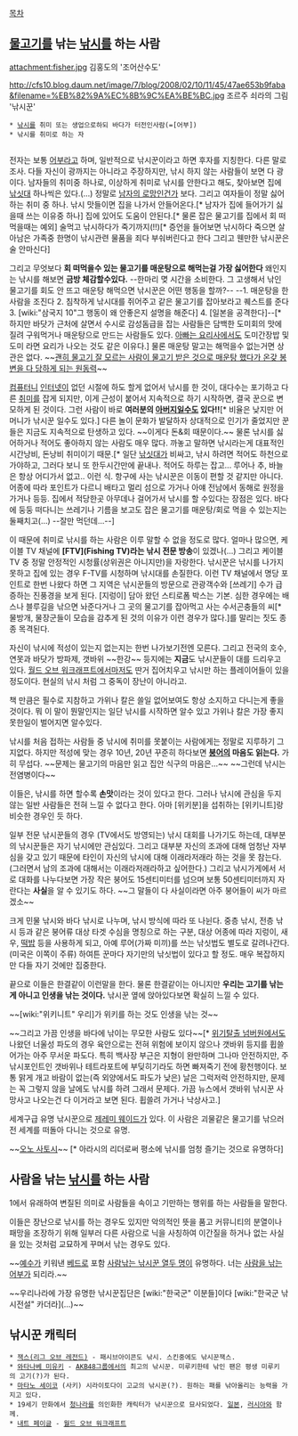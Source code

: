 [[목차]]

== [[물고기]]를 낚는 [[낚시]]를 하는 사람 ==

attachment:fisher.jpg
김홍도의 '조어산수도'

http://cfs10.blog.daum.net/image/7/blog/2008/02/10/11/45/47ae653b9faba&filename=%EB%82%9A%EC%8B%9C%EA%BE%BC.jpg
조르주 쇠라의 그림 '낚시꾼'

 * [[낚시]]를 취미 또는 생업으로하되 바다가 터전인사람(=[어부])
 * 낚시를 취미로 하는 자
  

전자는 보통 [[어부]]라고 하며, 일반적으로 낚시꾼이라고 하면 후자를 지칭한다. 다른 말로 조사. 다들 자신이 광까지는 아니라고 주장하지만, 낚시 하지 않는 사람들이 보면 다 광이다. 남자들의 취미중 하나로, 이상하게 취미로 낚시를 안한다고 해도, 찾아보면 집에 [[낚싯대]] 하나씩은 있다.(...) 정말로 [[남자의 로망]]인건가 보다. 그리고 여자들이 정말 싫어하는 취미 중 하나. 낚시 맛들이면 집을 나가서 안들어온다.[* 남자가 집에 들어가기 싫을때 쓰는 이유중 하나] 집에 있어도 도움이 안된다.[* 물론 잡은 물고기를 집에서 회 떠먹을때는 예외] 술먹고 낚시하다가 죽기까지(!!)[* 증언을 들어보면 낚시하다 죽으면 살아남은 가족중 한명이 낚시관련 물품을 죄다 부숴버린다고 한다 그리고 웬만한 낚시꾼은 술 안마신다]

그리고 무엇보다 '''회 떠먹을수 있는 물고기를 매운탕으로 해먹는걸 가장 싫어한다''' 왜인지는 낚시를 해보면 '''금방 체감할수있다.'''
--한마리 몆 시간을 소비한다. 그 고생해서 낚인 물고기를 회도 안 뜨고 매운탕 해먹으면 낚시꾼은 어떤 행동을 할까?--
--1. 매운탕을 한 사람을 조진다 2. 침착하게 낚시대를 쥐어주고 같은 물고기를 잡아보라고 퀘스트를 준다 3. [wiki:"삼국지 10"그 행동이 왜 안좋은지 설명을 해준다] 4. [일본을 공격한다]--[* 하지만 바닷가 근처에 살면서 수시로 감성돔급을 잡는 사람들은 담백한 도미회의 맛에 질려 구워먹거나 매운탕으로 만드는 사람들도 있다. [[아빠는 요리사]]에서도 도미간장밥 및 도미 라면 요리가 나오는 것도 같은 이유다.]
물론 매운탕 말고는 해먹을수 없는거면 상관은 없다. ~~[http://gall.dcinside.com/board/view/?id=food&no=194371&page= 괜히 물고기 잘 모르는 사람이 물고기 받은 것으로 매운탕 했다가 온갖 봉변을 다 당하게 되는 원동력]~~

[[컴퓨터]]니 [[인터넷]]이 없던 시절에 하도 할게 없어서 낚시를 한 것이, 대다수는 포기하고 다른 [[취미]]를 잡게 되지만, 이게 근성이 붙어서 지속적으로 하기 시작하면, 결국 꾼으로 변모하게 된 것이다. 그런 사람이 바로 '''여러분의 [[아버지]]일수도 있다!!'''[* 비율은 낮지만 어머니가 낚시꾼 일수도 있다.] 다른 놀이 문화가 발달하자 상대적으로 인기가 줄었지만 꾼들은 지금도 지속적으로 탄생하고 있다. ~~이게다 돈&회 때문이다.~~ 물론 낚시를 싫어하거나 적어도 좋아하지 않는 사람도 매우 많다. 까놓고 말하면 낚시라는게 대표적인 시간낭비, 돈낭비 취미이기 때문.[* 일단 [[낚싯대]]가 비싸고, 낚시 하려면 적어도 하천으로 가야하고, 그러다 보니 또 한두시간만에 끝내나. 적어도 하루는 잡고... 루어나 추, 바늘은 항상 어디가서 없고.. 이런 식. 항구에 사는 낚시꾼은 이동이 편할 것 같지만 아니다. 어종에 따라 포인트가 다르니 배타고 멀리 섬으로 가거나 아얘 전남에서 동해로 원정을 가거나 등등. 집에서 적당한곳 아무데나 걸어가서 낚시를 할 수있다는 장점은 있다. 바다에 둥둥 떠다니는 쓰레기나 기름을 보고도 잡은 물고기를 매운탕/회로 먹을 수 있는지는 둘째치고(...) --잘만 먹던데...--]

이 때문에 취미로 낚시를 하는 사람은 이루 말할 수 없을 정도로 많다. 얼마나 많으면, 케이블 TV 채널에 '''[FTV](Fishing TV)라는 낚시 전문 방송'''이 있겠나(...) 그리고 케이블 TV 중 정말 안정적인 시청률(상위권은 아니지만)을 자랑한다. 낚시꾼은 낚시를 나가지 못하고 집에 있는 경우 F-TV를 시청하며 낚시대를 손질한다. 이런 TV 채널에서 명당 포인트로 한번 나왔다 하면 그 지역은 낚시꾼들의 방문으로 관광객수와 [쓰레기] 수가 급증하는 진풍경을 보게 된다. [지렁이] 담아 왔던 스티로폼 박스는 기본. 심한 경우에는 배스나 블루길을 낚으면 놔준다거나 그 곳의 물고기를 잡아먹고 사는 수서곤충들의 씨[* 물방개, 물장군들이 모습을 감추게 된 것의 이유가 이런 경우가 많다.]를 말리는 짓도 종종 목격된다.

자신이 낚시에 적성이 있는지 없는지는 한번 나가보기전엔 모른다. 그리고 전국의 호수, 연못과 바닷가 방파제, 갯바위 ~~한강~~ 등지에는 '''지금'''도 낚시꾼들이 대를 드리우고 있다. [[월드 오브 워크래프트]]에서마저도 딴거 집어치우고 낚시만 하는 플레이어들이 있을 정도이다. 현실의 낚시 처럼 그 중독이 장난이 아니라고.

책 만큼은 필수로 지참하고 가위나 칼은 쓸일 없어보여도 항상 소지하고 다니는게 좋을것이다. 뭐 이 말이 뭔말인지는 일단 낚시를 시작하면 알수 있고 가위나 칼은 가장 좋지못한일이 벌어지면 알수있다.

낚시를 처음 접하는 사람들 중 낚시에 취미를 못붙이는 사람에게는 정말로 지루하기 그지없다. 하지만 적성에 맞는 경우 10년, 20년 꾸준히 하다보면 '''[[붕어]]의 마음도 읽는다.''' 가히 무섭다. ~~문제는 물고기의 마음만 읽고 집안 식구의 마음은...~~ ~~그런데 낚시는 전염병이다~~

이들은, 낚시를 하면 할수록 '''손맛'''이라는 것이 있다고 한다. 그러나 낚시에 관심을 두지 않는 일반 사람들은 전혀 느낄 수 없다고 한다. 아마 [위키분]을 섭취하는 [위키니트]랑 비슷한 경우인 듯 하다.

일부 전문 낚시꾼들의 경우 (TV에서도 방영되는) 낚시 대회를 나가기도 하는데, 대부분의 낚시꾼들은 자기 낚시에만 관심있다. 그리고 대부분 자신의 조과에 대해 엄청난 자부심을 갖고 있기 때문에 타인이 자신의 낚시에 대해 이래라저래라 하는 것을 못 참는다.(그러면서 남의 조과에 대해서는 이래라저래라하고 싶어한다.) 그리고 낚시가게에서 서로 대화를 나누다보면 가장 작은 붕어도 15센티미터를 넘으며 보통 50센티미터까지 자란다는 '''사실'''을 알 수 있기도 하다. ~~그 말들이 다 사실이라면 아주 붕어들이 씨가 마르겠소~~

크게 민물 낚시와 바다 낚시로 나누며, 낚시 방식에 따라 또 나뉜다. 중층 낚시, 전층 낚시 등과 같은 붕어류 대상 타겟 수심을 명칭으로 하는 구분, 대상 어종에 따라 지렁이, 새우, [[떡밥]] 등을 사용하게 되고, 아예 루어(가짜 미끼)를 쓰는 낚싯법도 별도로 갈려나간다.(미국은 이쪽이 주류) 하여튼 꾼마다 자기만의 낚싯법이 있다고 할 정도. 매우 복잡하지만 다들 자기 것에만 집중한다.

끝으로 이들은 한결같이 이런말을 한다. 물론 한결같이는 아니지만
'''우리는 고기를 낚는게 아니고 인생을 낚는 것이다.'''
낚시꾼 옆에 앉아있다보면 확실히 느낄 수 있다.

~~[wiki:"위키니트" 우리]가 위키를 하는 것도 인생을 낚는 것~~

~~그리고 가끔 인생을 바다에 낚이는 무모한 사람도 있다~~[* [[위기탈출 넘버원]]에서도 나왔던 너울성 파도의 경우 육안으로는 전혀 위험에 보이지 않으나 갯바위 등지를 휩쓸어가는 아주 무서운 파도다. 특히 백사장 부근은 지형이 완만하며 그나마 안전하지만, 주 낚시포인트인 갯바위나 테트라포트에 부딪히기라도 하면 빠져죽기 전에 황천행이다. 보통 맑게 개고 바람이 없는(즉 외양에서도 파도가 낮은) 날은 그럭저럭 안전하지만, 문제는 꼭 그렇지 않을 날에도 낚시를 하려 그래서 문제다. 가끔 뉴스에서 갯바위 낚시꾼 사망사고 나오는건 다 이거라고 보면 된다. 휩쓸려 가거나 낙상사고.]

세계구급 유명 낚시꾼으로 [[제레미 웨이드]]가 있다. 이 사람은 괴물같은 물고기를 낚으러 전 세계를 떠돌아 다니는 것으로 유명.

~~[[오노 사토시]]~~ [* 아라시의 리더로써 평소에 낚시를 엄청 즐기는 것으로 유명하다]

== 사람을 낚는 [[낚시]]를 하는 사람 ==
1에서 유래하여 변질된 의미로 사람들을 속이고 기만하는 행위를 하는 사람들을 말한다.

이들은 장난으로 낚시를 하는 경우도 있지만 악의적인 뜻을 품고 커뮤니티의 분열이나 패망을 조장하기 위해 일부러 다른 사람으로 닉을 사칭하여 이간질을 하거나 없는 사실을 있는 것처럼 교묘하게 꾸며서 낚는 경우도 있다.

~~[[예수]]가 키워낸 [[베드로]] 포함 [[12사도|사람낚는 낚시꾼 열두 명]]이 유명하다. 너는 [[사람을 낚는 어부]]가 되리라.~~

~~우리나라에 가장 유명한 낚시꾼집단은 [wiki:"한국군" 이분들]이다 [wiki:"한국군 낚시전설" 카더라](...)~~
== 낚시꾼 캐릭터 ==
 * [[잭스(리그 오브 레전드)]] - 패시브아이콘도 낚시. 스킨중에도 낚시꾼잭스.
 * [[와타나베 미유키]] - [[AKB48]]그룹에서의 최고의 낚시꾼. 미루키한테 낚인 팬은 평생 미루키의 고기(?)가 된다.
 * [[마타노 세이코]] (사키) 시라이토다이 고교의 낚시꾼(?). 원하는 패를 낚아올리는 능력을 가지고 있다.  
 * 19세기 만화에서 [[청나라]]를 의인화한 캐릭터가 낚시꾼으로 묘사되었다. [[일본]], [[러시아]]와 함께.
 * [[내트 페이글]] - [[월드 오브 워크래프트]]
 

